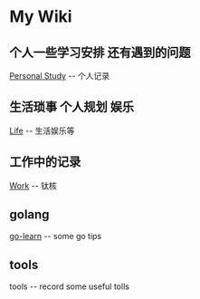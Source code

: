 = My Wiki =

== 个人一些学习安排 还有遇到的问题 ==
[[Personal Study]] -- 个人记录

== 生活琐事 个人规划 娱乐 ==
[[Life]] -- 生活娱乐等

== 工作中的记录 ==
[[Work]] -- 钛核

== golang ==
[[go-learn]] -- some go tips

== tools ==
tools -- record some useful tolls
